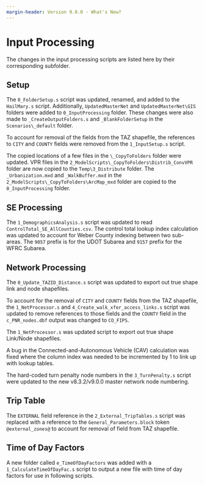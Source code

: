 ```yaml
---
margin-header: Version 9.0.0 - What's New?
---
```


# Input Processing

The changes in the input processing scripts are listed here by their corresponding subfolder.

## Setup

The `0_FolderSetup.s` script was updated, renamed, and added to the `HailMary.s` script. Additionally, `UpdatedMasterNet` and `UpdatedMasterNet\GIS` folders were added to `0_InputProcessing` folder. These changes were also made to `_CreateOutputFolders.s` and `_BlankFolderSetup` in the `Scenarios\_default` folder.

To account for removal of the fields from the TAZ shapefile, the references to `CITY` and `COUNTY` fields were removed from the `1_InputSetup.s` script.

The copied locations of a few files in the `\_CopyToFolders` folder were updated. VPR files in the `2_ModelScripts\_CopyToFolders\Distrib_ConvVPR` folder are now copied to the `Temp\3_Distribute` folder. The `_Urbanization.mxd` and `_WalkBuffer.mxd` in the `2_ModelScripts\_CopyToFolders\ArcMap_mxd` folder are copied to the `0_InputProcessing` folder.

## SE Processing

The `1_DemographicsAnalysis.s` script was updated to read `ControlTotal_SE_AllCounties.csv`. The control total lookup index calculation was updated to account for Weber County indexing between two sub-areas. The `9057` prefix is for the UDOT Subarea and `9157` prefix for the WFRC Subarea.

## Network Processing

The `0_Update_TAZID_Distance.s` script was updated to export out true shape link and node shapefiles.

To account for the removal of `CITY` and `COUNTY` fields from the TAZ shapefile, the `1_NetProcessor.s` and `4_Create_walk_xfer_access_links.s` script was updated to remove references to those fields and the `COUNTY` field in the `c_PNR_nodes.dbf` output was changed to `CO_FIPS`.

The `1_NetProcessor.s` was updated script to export out true shape Link/Node shapefiles.

A bug in the Connected-and-Autonomous Vehicle (CAV) calculation was fixed where the column index was needed to be incremented by 1 to link up with lookup tables.

The hard-coded turn penalty node numbers in the `3_TurnPenalty.s` script were updated to the new v8.3.2/v9.0.0 master network node numbering.

## Trip Table

The `EXTERNAL` field reference in the `2_External_TripTables.s` script was replaced with a reference to the `General_Parameters.block` token `@external_zones@` to account for removal of field from TAZ shapefile.

## Time of Day Factors

A new folder called `e_TimeOfDayFactors` was added with a `1_CalculateTimeOfDayFac.s` script to output a new file with time of day factors for use in following scripts.
